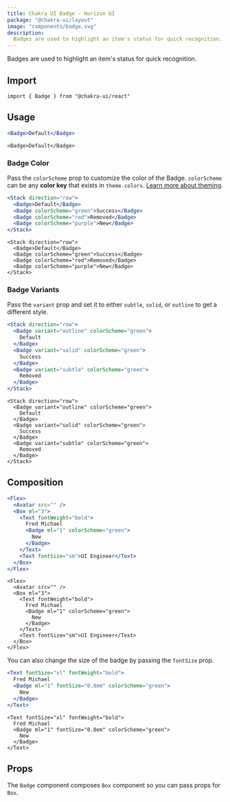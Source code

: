 ```yaml
---
title: Chakra UI Badge - Horizon UI
package: "@chakra-ui/layout"
image: "components/badge.svg"
description:
  Badges are used to highlight an item's status for quick recognition.
---
```


Badges are used to highlight an item's status for quick recognition.

## Import

```tsx
import { Badge } from "@chakra-ui/react"
```

## Usage

```jsx
<Badge>Default</Badge>
```

```tsx
<Badge>Default</Badge>
```

### Badge Color

Pass the `colorScheme` prop to customize the color of the Badge. `colorScheme`
can be any **color key** that exists in `theme.colors`.
[Learn more about theming](/docs-horizon-ui-dashboard/docs/theming/theme).

```jsx
<Stack direction="row">
  <Badge>Default</Badge>
  <Badge colorScheme="green">Success</Badge>
  <Badge colorScheme="red">Removed</Badge>
  <Badge colorScheme="purple">New</Badge>
</Stack>
```

```tsx
<Stack direction="row">
  <Badge>Default</Badge>
  <Badge colorScheme="green">Success</Badge>
  <Badge colorScheme="red">Removed</Badge>
  <Badge colorScheme="purple">New</Badge>
</Stack>
```

### Badge Variants

Pass the `variant` prop and set it to either `subtle`, `solid`, or `outline` to
get a different style.

```jsx
<Stack direction="row">
  <Badge variant="outline" colorScheme="green">
    Default
  </Badge>
  <Badge variant="solid" colorScheme="green">
    Success
  </Badge>
  <Badge variant="subtle" colorScheme="green">
    Removed
  </Badge>
</Stack>
```

```tsx
<Stack direction="row">
  <Badge variant="outline" colorScheme="green">
    Default
  </Badge>
  <Badge variant="solid" colorScheme="green">
    Success
  </Badge>
  <Badge variant="subtle" colorScheme="green">
    Removed
  </Badge>
</Stack>
```

## Composition

```jsx
<Flex>
  <Avatar src="" />
  <Box ml="3">
    <Text fontWeight="bold">
      Fred Michael
      <Badge ml="1" colorScheme="green">
        New
      </Badge>
    </Text>
    <Text fontSize="sm">UI Engineer</Text>
  </Box>
</Flex>
```

```tsx
<Flex>
  <Avatar src="" />
  <Box ml="3">
    <Text fontWeight="bold">
      Fred Michael
      <Badge ml="1" colorScheme="green">
        New
      </Badge>
    </Text>
    <Text fontSize="sm">UI Engineer</Text>
  </Box>
</Flex>
```

You can also change the size of the badge by passing the `fontSize` prop.

```jsx
<Text fontSize="xl" fontWeight="bold">
  Fred Michael
  <Badge ml="1" fontSize="0.8em" colorScheme="green">
    New
  </Badge>
</Text>
```

```tsx
<Text fontSize="xl" fontWeight="bold">
  Fred Michael
  <Badge ml="1" fontSize="0.8em" colorScheme="green">
    New
  </Badge>
</Text>
```

## Props

The `Badge` component composes `Box` component so you can pass props for `Box`.

<PropsTable of="Badge" />
